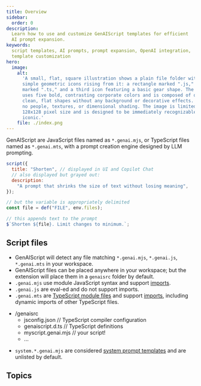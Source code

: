 ```yaml
---
title: Overview
sidebar:
  order: 0
description:
  Learn how to use and customize GenAIScript templates for efficient
  AI prompt expansion.
keywords:
  script templates, AI prompts, prompt expansion, OpenAI integration,
  template customization
hero:
  image:
    alt:
      'A small, flat, square illustration shows a plain file folder with three
      simple geometric icons rising from it: a rectangle marked ".js," another
      marked ".ts," and a third icon featuring a basic gear shape. The design
      uses five bold, contrasting corporate colors and is composed of only
      clean, flat shapes without any background or decorative effects. There are
      no people, textures, or dimensional shading. The image is limited to a
      128x128 pixel size and is designed to be immediately recognizable and
      iconic.'
    file: ./index.png
---
```



GenAIScript are JavaScript files named as `*.genai.mjs`, or TypeScript files named as `*.genai.mts`,
with a prompt creation engine designed by LLM prompting.

```js title="shorten.genai.mjs"
script({
  title: "Shorten", // displayed in UI and Copilot Chat
  // also displayed but grayed out:
  description:
    "A prompt that shrinks the size of text without losing meaning",
});

// but the variable is appropriately delimited
const file = def("FILE", env.files);

// this appends text to the prompt
$`Shorten ${file}. Limit changes to minimum.`;
```

## Script files

- GenAIScript will detect any file matching `*.genai.mjs`, `*.genai.js`,
  `*.genai.mts` in your workspace.
- GenAIScript files can be placed anywhere in your workspace;
  but the extension will place them in a `genaisrc` folder by default.
- `.genai.mjs` use module JavaScript syntax and support [imports](/genaiscript/reference/scripts/imports).
- `.genai.js` are eval-ed and do not support imports.
- `.genai.mts` are [TypeScript module files](/genaiscript/reference/scripts/typescript) and support [imports](/genaiscript/reference/scripts/imports),
  including dynamic imports of other TypeScript files.

<FileTree>

- /genaisrc
  - jsconfig.json // TypeScript compiler configuration
  - genaiscript.d.ts // TypeScript definitions
  - myscript.genai.mjs // your script!
  - ...

</FileTree>

- `system.*.genai.mjs` are considered [system prompt templates](/genaiscript/reference/scripts/system)
  and are unlisted by default.

## Topics

<DirectoryLinks directory="reference/scripts" />
